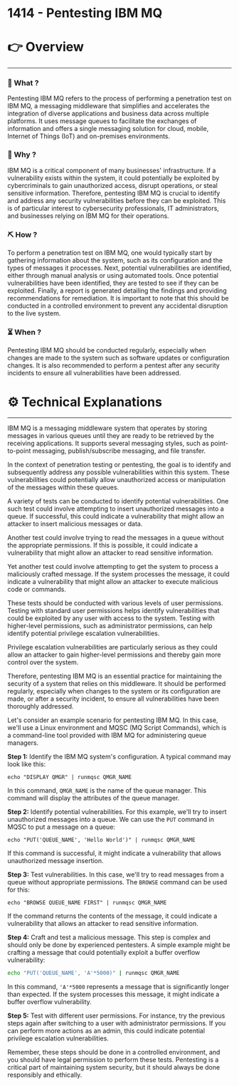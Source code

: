 # 1414 - Pentesting IBM MQ


# 👉 Overview

---

### 👀 What ?

Pentesting IBM MQ refers to the process of performing a penetration test on IBM MQ, a messaging middleware that simplifies and accelerates the integration of diverse applications and business data across multiple platforms. It uses message queues to facilitate the exchanges of information and offers a single messaging solution for cloud, mobile, Internet of Things (IoT) and on-premises environments.


### 🧐 Why ?

IBM MQ is a critical component of many businesses' infrastructure. If a vulnerability exists within the system, it could potentially be exploited by cybercriminals to gain unauthorized access, disrupt operations, or steal sensitive information. Therefore, pentesting IBM MQ is crucial to identify and address any security vulnerabilities before they can be exploited. This is of particular interest to cybersecurity professionals, IT administrators, and businesses relying on IBM MQ for their operations.


### ⛏️ How ?

To perform a penetration test on IBM MQ, one would typically start by gathering information about the system, such as its configuration and the types of messages it processes. Next, potential vulnerabilities are identified, either through manual analysis or using automated tools. Once potential vulnerabilities have been identified, they are tested to see if they can be exploited. Finally, a report is generated detailing the findings and providing recommendations for remediation. It is important to note that this should be conducted in a controlled environment to prevent any accidental disruption to the live system.


### ⏳ When ?

Pentesting IBM MQ should be conducted regularly, especially when changes are made to the system such as software updates or configuration changes. It is also recommended to perform a pentest after any security incidents to ensure all vulnerabilities have been addressed.


# ⚙️ Technical Explanations

---

IBM MQ is a messaging middleware system that operates by storing messages in various queues until they are ready to be retrieved by the receiving applications. It supports several messaging styles, such as point-to-point messaging, publish/subscribe messaging, and file transfer.

In the context of penetration testing or pentesting, the goal is to identify and subsequently address any possible vulnerabilities within this system. These vulnerabilities could potentially allow unauthorized access or manipulation of the messages within these queues.

A variety of tests can be conducted to identify potential vulnerabilities. One such test could involve attempting to insert unauthorized messages into a queue. If successful, this could indicate a vulnerability that might allow an attacker to insert malicious messages or data.

Another test could involve trying to read the messages in a queue without the appropriate permissions. If this is possible, it could indicate a vulnerability that might allow an attacker to read sensitive information.

Yet another test could involve attempting to get the system to process a maliciously crafted message. If the system processes the message, it could indicate a vulnerability that might allow an attacker to execute malicious code or commands.

These tests should be conducted with various levels of user permissions. Testing with standard user permissions helps identify vulnerabilities that could be exploited by any user with access to the system. Testing with higher-level permissions, such as administrator permissions, can help identify potential privilege escalation vulnerabilities.

Privilege escalation vulnerabilities are particularly serious as they could allow an attacker to gain higher-level permissions and thereby gain more control over the system.

Therefore, pentesting IBM MQ is an essential practice for maintaining the security of a system that relies on this middleware. It should be performed regularly, especially when changes to the system or its configuration are made, or after a security incident, to ensure all vulnerabilities have been thoroughly addressed.

Let's consider an example scenario for pentesting IBM MQ. In this case, we'll use a Linux environment and MQSC (MQ Script Commands), which is a command-line tool provided with IBM MQ for administering queue managers.

**Step 1:** Identify the IBM MQ system's configuration. A typical command may look like this:

```
echo "DISPLAY QMGR" | runmqsc QMGR_NAME

```

In this command, `QMGR_NAME` is the name of the queue manager. This command will display the attributes of the queue manager.

**Step 2:** Identify potential vulnerabilities. For this example, we'll try to insert unauthorized messages into a queue. We can use the `PUT` command in MQSC to put a message on a queue:

```
echo "PUT('QUEUE_NAME', 'Hello World')" | runmqsc QMGR_NAME

```

If this command is successful, it might indicate a vulnerability that allows unauthorized message insertion.

**Step 3:** Test vulnerabilities. In this case, we'll try to read messages from a queue without appropriate permissions. The `BROWSE` command can be used for this:

```
echo "BROWSE QUEUE_NAME FIRST" | runmqsc QMGR_NAME

```

If the command returns the contents of the message, it could indicate a vulnerability that allows an attacker to read sensitive information.

**Step 4:** Craft and test a malicious message. This step is complex and should only be done by experienced pentesters. A simple example might be crafting a message that could potentially exploit a buffer overflow vulnerability:

```bash
echo "PUT('QUEUE_NAME', 'A'*5000)" | runmqsc QMGR_NAME

```

In this command, `'A'*5000` represents a message that is significantly longer than expected. If the system processes this message, it might indicate a buffer overflow vulnerability.

**Step 5:** Test with different user permissions. For instance, try the previous steps again after switching to a user with administrator permissions. If you can perform more actions as an admin, this could indicate potential privilege escalation vulnerabilities.

Remember, these steps should be done in a controlled environment, and you should have legal permission to perform these tests. Pentesting is a critical part of maintaining system security, but it should always be done responsibly and ethically.
